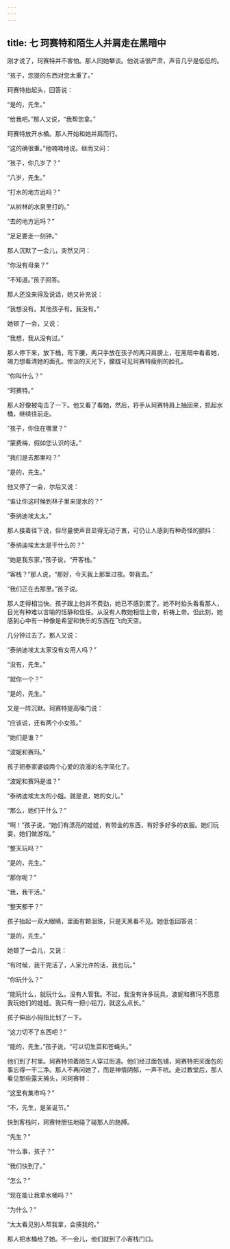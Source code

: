 ```yaml
---
---
---
```

title: 七 珂赛特和陌生人并肩走在黑暗中
---




刚才说了，珂赛特并不害怕。那人同她攀谈。他说话很严肃，声音几乎是低低的。

“孩子，您提的东西对您太重了。”

珂赛特抬起头，回答说：

“是的，先生。”

“给我吧。”那人又说，“我帮您拿。”

珂赛特放开水桶。那人开始和她并肩而行。

“这的确很重。”他喃喃地说。继而又问：

“孩子，你几岁了？”

“八岁，先生。”

“打水的地方远吗？”

“从树林的水泉里打的。”

“去的地方远吗？”

“足足要走一刻钟。”

那人沉默了一会儿，突然又问：

“你没有母亲？”

“不知道。”孩子回答。

那人还没来得及说话，她又补充说：

“我想没有。其他孩子有。我没有。”

她顿了一会，又说：

“我想，我从没有过。”

那人停下来，放下桶，弯下腰，两只手放在孩子的两只肩膀上，在黑暗中看着她，竭力想看清她的面孔。惨淡的天光下，朦胧可见珂赛特瘦削的脸孔。

“你叫什么？”

“珂赛特。”

那人好像被电击了一下。他又看了看她，然后，将手从珂赛特肩上抽回来，抓起水桶，继续往前走。

“孩子，你住在哪里？”

“蒙费梅，假如您认识的话。”

“我们是去那里吗？”

“是的，先生。”

他又停了一会，尔后又说：

“谁让你这时候到林子里来提水的？”

“泰纳迪埃太太。”

那人接着往下说，但尽量使声音显得无动于衷，可仍让人感到有种奇怪的颤抖：

“泰纳迪埃太太是干什么的？”

“她是我东家，”孩子说，“开客栈。”

“客栈？”那人说，“那好，今天我上那里过夜。带我去。”

“我们正在去那里。”孩子说。

那人走得相当快。孩子跟上他并不费劲，她已不感到累了。她不时抬头看看那人，目光有种难以言喻的恬静和信任。从没有人教她相信上帝，祈祷上帝。但此刻，她感到心中有一种像是希望和快乐的东西在飞向天空。

几分钟过去了。那人又说：

“泰纳迪埃太太家没有女用人吗？”

“没有，先生。”

“就你一个？”

“是的，先生。”

又是一阵沉默。珂赛特提高嗓门说：

“应该说，还有两个小女孩。”

“她们是谁？”

“波妮和赛玛。”

孩子把泰家婆娘两个心爱的浪漫的名字简化了。

“波妮和赛玛是谁？”

“泰纳迪埃太太的小姐。就是说，她的女儿。”

“那么，她们干什么？”

“啊！”孩子说，“她们有漂亮的娃娃，有带金的东西，有好多好多的衣服。她们玩耍，她们做游戏。”

“整天玩吗？”

“是的，先生。”

“那你呢？”

“我，我干活。”

“整天都干？”

孩子抬起一双大眼睛，里面有颗泪珠，只是天黑看不见。她低低回答说：

“是的，先生。”

她顿了一会儿，又说：

“有时候，我干完活了，人家允许的话，我也玩。”

“你玩什么？”

“能玩什么，就玩什么。没有人管我。不过，我没有许多玩具。波妮和赛玛不愿意我玩她们的娃娃。我只有一把小铅刀，就这么点长。”

孩子伸出小拇指比划了一下。

“这刀切不了东西吧？”

“能的，先生，”孩子说，“可以切生菜和苍蝇头。”

他们到了村里。珂赛特领着陌生人穿过街道。他们经过面包铺，珂赛特把买面包的事忘得一干二净。那人不再问她了，而是神情阴郁，一声不吭。走过教堂后，那人看见那些露天摊头，问珂赛特：

“这里有集市吗？”

“不，先生，是圣诞节。”

快到客栈时，珂赛特胆怯地碰了碰那人的胳膊。

“先生？”

“什么事，孩子？”

“我们快到了。”

“怎么？”

“现在能让我拿水桶吗？”

“为什么？”

“太太看见别人帮我拿，会揍我的。”

那人把水桶给了她。不一会儿，他们就到了小客栈门口。